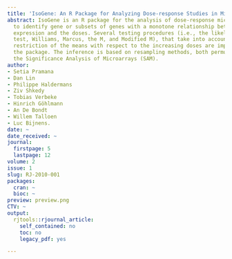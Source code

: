 ```yaml
---
title: 'IsoGene: An R Package for Analyzing Dose-response Studies in Microarray Experiments'
abstract: IsoGene is an R package for the analysis of dose-response microarray experiments
  to identify gene or subsets of genes with a monotone relationship between the gene
  expression and the doses. Several testing procedures (i.e., the likelihood ratio
  test, Williams, Marcus, the M, and Modified M), that take into account the order
  restriction of the means with respect to the increasing doses are implemented in
  the package. The inference is based on resampling methods, both permutations and
  the Significance Analysis of Microarrays (SAM).
author:
- Setia Pramana
- Dan Lin
- Philippe Haldermans
- Ziv Shkedy
- Tobias Verbeke
- Hinrich Göhlmann
- An De Bondt
- Willem Talloen
- Luc Bijnens.
date: ~
date_received: ~
journal:
  firstpage: 5
  lastpage: 12
volume: 2
issue: 1
slug: RJ-2010-001
packages:
  cran: ~
  bioc: ~
preview: preview.png
CTV: ~
output:
  rjtools::rjournal_article:
    self_contained: no
    toc: no
    legacy_pdf: yes

---
```

